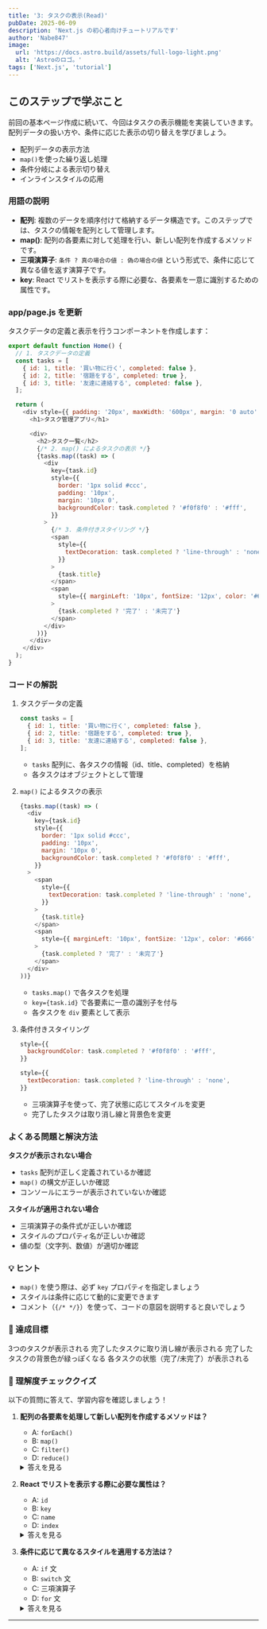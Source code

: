 ```yaml
---
title: '3: タスクの表示(Read)'
pubDate: 2025-06-09
description: 'Next.js の初心者向けチュートリアルです'
author: 'Nabe847'
image:
  url: 'https://docs.astro.build/assets/full-logo-light.png'
  alt: 'Astroのロゴ。'
tags: ['Next.js', 'tutorial']
---
```


## このステップで学ぶこと

前回の基本ページ作成に続いて、今回はタスクの表示機能を実装していきます。配列データの扱い方や、条件に応じた表示の切り替えを学びましょう。

- 配列データの表示方法
- `map()`を使った繰り返し処理
- 条件分岐による表示切り替え
- インラインスタイルの応用

### 用語の説明

- **配列**: 複数のデータを順序付けて格納するデータ構造です。このステップでは、タスクの情報を配列として管理します。
- **map()**: 配列の各要素に対して処理を行い、新しい配列を作成するメソッドです。
- **三項演算子**: `条件 ? 真の場合の値 : 偽の場合の値` という形式で、条件に応じて異なる値を返す演算子です。
- **key**: React でリストを表示する際に必要な、各要素を一意に識別するための属性です。

### app/page.js を更新

タスクデータの定義と表示を行うコンポーネントを作成します：

```javascript
export default function Home() {
  // 1. タスクデータの定義
  const tasks = [
    { id: 1, title: '買い物に行く', completed: false },
    { id: 2, title: '宿題をする', completed: true },
    { id: 3, title: '友達に連絡する', completed: false },
  ];

  return (
    <div style={{ padding: '20px', maxWidth: '600px', margin: '0 auto' }}>
      <h1>タスク管理アプリ</h1>

      <div>
        <h2>タスク一覧</h2>
        {/* 2. map() によるタスクの表示 */}
        {tasks.map((task) => (
          <div
            key={task.id}
            style={{
              border: '1px solid #ccc',
              padding: '10px',
              margin: '10px 0',
              backgroundColor: task.completed ? '#f0f8f0' : '#fff',
            }}
          >
            {/* 3. 条件付きスタイリング */}
            <span
              style={{
                textDecoration: task.completed ? 'line-through' : 'none',
              }}
            >
              {task.title}
            </span>
            <span
              style={{ marginLeft: '10px', fontSize: '12px', color: '#666' }}
            >
              {task.completed ? '完了' : '未完了'}
            </span>
          </div>
        ))}
      </div>
    </div>
  );
}
```

### コードの解説

1. タスクデータの定義
   ```javascript
   const tasks = [
     { id: 1, title: '買い物に行く', completed: false },
     { id: 2, title: '宿題をする', completed: true },
     { id: 3, title: '友達に連絡する', completed: false },
   ];
   ```
   - `tasks` 配列に、各タスクの情報（id、title、completed）を格納
   - 各タスクはオブジェクトとして管理

2. `map()` によるタスクの表示
   ```javascript
   {tasks.map((task) => (
     <div
       key={task.id}
       style={{
         border: '1px solid #ccc',
         padding: '10px',
         margin: '10px 0',
         backgroundColor: task.completed ? '#f0f8f0' : '#fff',
       }}
     >
       <span
         style={{
           textDecoration: task.completed ? 'line-through' : 'none',
         }}
       >
         {task.title}
       </span>
       <span
         style={{ marginLeft: '10px', fontSize: '12px', color: '#666' }}
       >
         {task.completed ? '完了' : '未完了'}
       </span>
     </div>
   ))}
   ```
   - `tasks.map()` で各タスクを処理
   - `key={task.id}` で各要素に一意の識別子を付与
   - 各タスクを `div` 要素として表示

3. 条件付きスタイリング
   ```javascript
   style={{
     backgroundColor: task.completed ? '#f0f8f0' : '#fff',
   }}
   ```
   ```javascript
   style={{
     textDecoration: task.completed ? 'line-through' : 'none',
   }}
   ```
   - 三項演算子を使って、完了状態に応じてスタイルを変更
   - 完了したタスクは取り消し線と背景色を変更

### よくある問題と解決方法

**タスクが表示されない場合**
- `tasks` 配列が正しく定義されているか確認
- `map()` の構文が正しいか確認
- コンソールにエラーが表示されていないか確認

**スタイルが適用されない場合**
- 三項演算子の条件式が正しいか確認
- スタイルのプロパティ名が正しいか確認
- 値の型（文字列、数値）が適切か確認

### 💡 ヒント

- `map()` を使う際は、必ず `key` プロパティを指定しましょう
- スタイルは条件に応じて動的に変更できます
- コメント（`{/* */}`）を使って、コードの意図を説明すると良いでしょう

### 🎯 達成目標


<div>
  <ChecklistItem client:load id="step3-point1">
    3つのタスクが表示される
  </ChecklistItem>
  <ChecklistItem client:load id="step3-point2">
    完了したタスクに取り消し線が表示される
  </ChecklistItem>
  <ChecklistItem client:load id="step3-point3">
    完了したタスクの背景色が緑っぽくなる
  </ChecklistItem>
  <ChecklistItem client:load id="step3-point4">
    各タスクの状態（完了/未完了）が表示される
  </ChecklistItem>
</div>

### 🎯 理解度チェッククイズ

以下の質問に答えて、学習内容を確認しましょう！

1. **配列の各要素を処理して新しい配列を作成するメソッドは？**

   - A: `forEach()`
   - B: `map()`
   - C: `filter()`
   - D: `reduce()`

   <details>
   <summary>答えを見る</summary>

   **答え: B: `map()`**
   - `map()` は配列の各要素に対して処理を行い、新しい配列を作成します
   - このステップでは、タスクデータを HTML 要素の配列に変換するために使用しています
   </details>

2. **React でリストを表示する際に必要な属性は？**

   - A: `id`
   - B: `key`
   - C: `name`
   - D: `index`

   <details>
   <summary>答えを見る</summary>

   **答え: B: `key`**
   - `key` は各要素を一意に識別するために必要な属性です
   - React が効率的に DOM を更新するために使用されます
   </details>

3. **条件に応じて異なるスタイルを適用する方法は？**

   - A: `if` 文
   - B: `switch` 文
   - C: 三項演算子
   - D: `for` 文

   <details>
   <summary>答えを見る</summary>

   **答え: C: 三項演算子**
   - 三項演算子（`条件 ? 真の場合の値 : 偽の場合の値`）を使って、条件に応じて異なるスタイルを適用できます
   - このステップでは、タスクの完了状態に応じてスタイルを変更するために使用しています
   </details>

---
